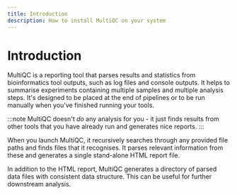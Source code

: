 ```yaml
---
title: Introduction
description: How to install MultiQC on your system
---
```



# Introduction

MultiQC is a reporting tool that parses results and statistics from bioinformatics tool outputs, such as log files and console outputs.
It helps to summarise experiments containing multiple samples and multiple analysis steps.
It's designed to be placed at the end of pipelines or to be run manually when you've finished running your tools.

<OverviewSvg className='excalidraw' />

:::note
MultiQC doesn't _do_ any analysis for you - it just finds results from other tools that you have already run and generates nice reports.
:::

When you launch MultiQC, it recursively searches through any provided file paths and finds files that it recognises. It parses relevant information from these and generates a single stand-alone HTML report file.

In addition to the HTML report, MultiQC generates a directory of parsed data files with consistent data structure. This can be useful for further downstream analysis.
